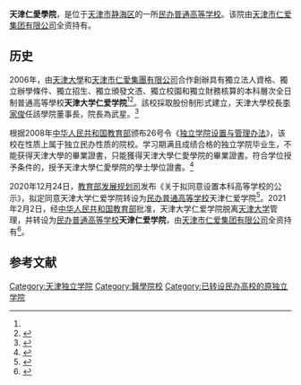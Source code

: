 {{citation style|time=2016-12-07T11:51:59+00:00}}
{{primarysources|time=2016-12-07T11:51:59+00:00}}
{{University
|名称=天津仁愛學院
|EnglishName=Tianjin Renai College
|图像名称=|图像大小=|图像说明=
|校训=實事求是 果毅力行
|established=2006年<ref name="renai">{{cite web|url=http://www.tjrac.edu.cn/shownav.aspx?navid=1&itemname=学院概况&subid=3&subitemname=学校简介|title=学校简介|access-date=2021-09-02|archive-date=2018-12-23|archive-url=https://web.archive.org/web/20181223064901/http://www.tjrac.edu.cn/shownav.aspx?navid=1&itemname=%e5%ad%a6%e9%99%a2%e6%a6%82%e5%86%b5&subid=3&subitemname=%e5%ad%a6%e6%a0%a1%e7%ae%80%e4%bb%8b|dead-url=no}}</ref>
|類型=[[民办大学|民办普通高等学校]]
|教師=600余人<ref name="renai"/>
|院長=武星
|學生=10000余人<ref name="renai"/>
|city=[[天津市|天津市]][[靜海區|靜海區]]
|country={{Flag|China}}
|校園=800000多平方米<ref name="renai"/>
|校色=
|所属法人=[[仁爱集团|天津市仁爱集团有限公司]]
|網站=http://www.tjrac.edu.cn/}}
'''天津仁愛學院'''，是位于[[天津市|天津市]][[静海区|静海区]]的一所[[民办大学|民办普通高等学校]]。该院由[[仁爱集团|天津市仁爱集团有限公司]]全资持有。

== 历史 ==
2006年，由[[天津大學|天津大學]]和[[天津市仁愛集團有限公司|天津市仁愛集團有限公司]]合作創辦具有獨立法人資格、獨立辦學條件、獨立招生、獨立頒發文憑、獨立校園和獨立財務核算的本科層次全日制普通高等學校'''天津大学仁爱学院'''<ref name="renai" /><ref>{{Cite web|url=http://www.tjmec.gov.cn/daohangshow.jsp?informationid=201507090858127459|title=天津大学仁爱学院 基本信息|accessdate=2016-12-07|author=|date=|publisher=天津市教育委员会|deadurl=yes|archiveurl=https://web.archive.org/web/20161220080412/http://www.tjmec.gov.cn/daohangshow.jsp?informationid=201507090858127459|archivedate=2016-12-20|df=}}</ref>。該校採取股份制形式建立，天津大學校長[[李家俊|李家俊]]任該學院董事長，院長為武星。<ref>{{cite web|url=http://www.tjrac.edu.cn/shownav.aspx?navid=1&itemname=%E5%AD%A6%E9%99%A2%E6%A6%82%E5%86%B5&subid=4&subitemname=%E5%AD%A6%E6%A0%A1%E9%A2%86%E5%AF%BC|title=学校领导|accessdate=2016-12-07|author=|date=|publisher=天津大学仁爱学院|archive-date=2018-12-22|archive-url=https://web.archive.org/web/20181222125051/http://www.tjrac.edu.cn/shownav.aspx?navid=1&itemname=%e5%ad%a6%e9%99%a2%e6%a6%82%e5%86%b5&subid=4&subitemname=%e5%ad%a6%e6%a0%a1%e9%a2%86%e5%af%bc|dead-url=no}}</ref>

根据2008年[[中华人民共和国教育部|中华人民共和国教育部]]颁布26号令《[[s:独立学院设置与管理办法|独立学院设置与管理办法]]》，该校在性质上属于独立民办性质的院校。学习期满且成绩合格的独立学院毕业生，不能获得天津大學的畢業證書，只能獲得天津大學仁愛學院的畢業證書。符合学位授予条件的，授予天津大學仁愛學院的學士學位證書。<ref>{{Cite web |url=http://gaokao.chsi.com.cn/gkxx/dlxy/200803/20080307/3975608.html |title=教育部阳光高考网站：独立学院设置与管理办法 |access-date=2016-12-07 |archive-date=2021-01-18 |archive-url=https://web.archive.org/web/20210118161750/https://gaokao.chsi.com.cn/gkxx/dlxy/200803/20080307/3975608.html |dead-url=no }}</ref>

2020年12月24日，[[教育部发展规划司|教育部发展规划司]]发布《关于拟同意设置本科高等学校的公示》，拟定同意天津大学仁爱学院转设为[[民办大学|民办普通高等学校]]天津仁爱学院<ref name="报道P1">{{cite news |author1=教育部发展规划司 |title=关于拟同意设置本科高等学校的公示 |url=http://www.moe.gov.cn/jyb_xxgk/s5743/s5745/A03/202012/t20201224_507298.html |accessdate=2020-12-25 |page= |work=中华人民共和国教育部政府门户网站 |location=北京 |language=zh-hans |archive-date=2021-08-18 |archive-url=https://web.archive.org/web/20210818232131/http://www.moe.gov.cn/jyb_xxgk/s5743/s5745/A03/202012/t20201224_507298.html }}</ref>。2021年2月2日，经[[中华人民共和国教育部|中华人民共和国教育部]]批准，天津大学仁爱学院脱离[[天津大学|天津大学]]管理，并转设为[[民办大学|民办普通高等学校]]'''天津仁爱学院'''，由[[仁爱集团|天津市仁爱集团有限公司]]全资持有<ref name="报道0104A">{{cite news |author1=教育部发展规划司 |title=教育部关于同意天津大学仁爱学院转设为天津仁爱学院的函（教发函〔2021〕40号） |url=http://www.moe.gov.cn/srcsite/A03/s181/202102/t20210208_512972.html |accessdate=2021-01-14 |page= |work=中华人民共和国教育部政府门户网站 |location=北京 |language=zh-hans |archive-date=2021-11-13 |archive-url=https://web.archive.org/web/20211113212453/http://www.moe.gov.cn/srcsite/A03/s181/202102/t20210208_512972.html }}</ref>。

== 参考文献 ==
{{Reflist}}
{{天津高等院校}}
{{独立学院}}
{{天津大学}}
[[Category:天津独立学院|Category:天津独立学院]]
[[Category:醫學院校|Category:醫學院校]]
[[Category:已转设民办高校的原独立学院|Category:已转设民办高校的原独立学院]]